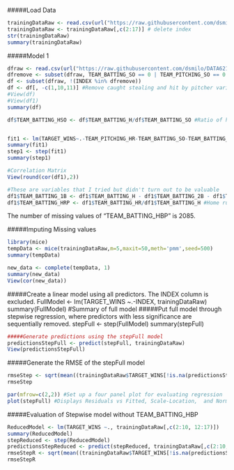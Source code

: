 #####Load Data

```r
trainingDataRaw <- read.csv(url("https://raw.githubusercontent.com/dsmilo/DATA621/master/HW1/data/moneyball-training-data.csv")) 
trainingDataRaw <- trainingDataRaw[,c(2:17)] # delete index
str(trainingDataRaw)
summary(trainingDataRaw)
```

#####Model 1

```r
dfraw <- read.csv(url("https://raw.githubusercontent.com/dsmilo/DATA621/master/HW1/data/moneyball-training-data.csv"))
dfremove <- subset(dfraw, TEAM_BATTING_SO == 0 | TEAM_PITCHING_SO == 0 | TEAM_BASERUN_SB == 0 | TEAM_BATTING_BB == 0 | TEAM_PITCHING_SO > 2500 | TEAM_PITCHING_BB == 0 )$INDEX #Identify rows for removal, have zero strikeouts or bases stolen
df <- subset(dfraw, !(INDEX %in% dfremove))
df <- df[, -c(1,10,11)] #Remove caught stealing and hit by pitcher variables
#View(df)
#View(df1)
summary(df)

df$TEAM_BATTING_HSO <- df$TEAM_BATTING_H/df$TEAM_BATTING_SO #Ratio of hits to strikeouts


fit1 <- lm(TARGET_WINS~.-TEAM_PITCHING_HR-TEAM_BATTING_SO-TEAM_BATTING_H, df)#Non-significant predictors removed
summary(fit1)
step1 <- step(fit1)
summary(step1)

#Correlation Matrix
View(round(cor(df1),2))

#These are variables that I tried but didn't turn out to be valuable
df1$TEAM_BATTING_1B <- df1$TEAM_BATTING_H - df1$TEAM_BATTING_2B - df1$TEAM_BATTING_3B - df1$TEAM_BATTING_HR #Singles - 1st Base Hits
df1$TEAM_BATTING_HRP <- df1$TEAM_BATTING_HR/df1$TEAM_BATTING_H #Home runs as a percentage of base hits
```

The number of missing values of "TEAM_BATTING_HBP"  is 2085.

#####Imputing Missing values
```r
library(mice)
tempData <- mice(trainingDataRaw,m=5,maxit=50,meth='pmm',seed=500)
summary(tempData)

new_data <- complete(tempData, 1)
summary(new_data)
View(cor(new_data))
```







#####Create a linear model using all predictors. The INDEX column is excluded.
FullModel <- lm(TARGET_WINS ~.-INDEX, trainingDataRaw)
summary(FullModel) #Summary of full model
#####Put full model through stepwise regression, where predictors with less significance are sequentially removed.
stepFull <- step(FullModel) 
summary(stepFull)

```r
#####Generate predictions using the stepFull model
predictionsStepFull <- predict(stepFull, trainingDataRaw) 
View(predictionsStepFull)
```

#####Generate the RMSE of the stepFull model
```r
rmseStep <- sqrt(mean((trainingDataRaw$TARGET_WINS[!is.na(predictionsStepFull)] - predictionsStepFull[!is.na(predictionsStepFull)])^2)) 
rmseStep
```

```r
par(mfrow=c(2,2)) #Set up a four panel plot for evaluating regression
plot(stepFull) #Displays Residuals vs Fitted, Scale-Location,  and Normal Q-Q.
```

#####Evaluation of Stepwise model without TEAM_BATTING_HBP
```r
ReducedModel <- lm(TARGET_WINS ~., trainingDataRaw[,c(2:10, 12:17)])
summary(ReducedModel)
stepReduced <- step(ReducedModel)
predictionsStepReduced <- predict(stepReduced, trainingDataRaw[,c(2:10, 12:17)])
rmseStepR <- sqrt(mean((trainingDataRaw$TARGET_WINS[!is.na(predictionsStepReduced)] - predictionsStepReduced[!is.na(predictionsStepReduced)])^2))
rmseStepR
```
